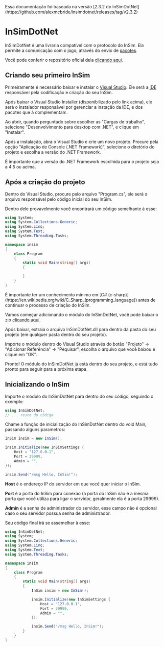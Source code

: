 
<Callout type="info">
  Essa documentação foi baseada na versão [2.3.2 do
  InSimDotNet](https://github.com/alexmcbride/insimdotnet/releases/tag/v2.3.2)
</Callout>

# InSimDotNet

InSimDotNet é uma livraria compatível com o protocolo do InSim.
Ela permite a comunicação com o jogo, através do envio de [pacotes](/packets).

Você pode conferir o repositório oficial dela [clicando aqui](https://github.com/alexmcbride/insimdotnet).

## Criando seu primeiro InSim

Primeiramente é necessário baixar e instalar o [Visual Studio](https://visualstudio.microsoft.com/pt-br/vs/community/).
Ele será a [IDE](https://en.wikipedia.org/wiki/Integrated_development_environment) responsável pela codificação e criação do seu InSim.

Após baixar o Visual Studio Installer (disponibilizado pelo link acima), ele será o instalador responsável por gerenciar a instação da IDE, e dos pacotes que à complementam.

Ao abrir, quando perguntado sobre escolher as "Cargas de trabalho", selecione "Desenvolvimento para desktop com .NET", e clique em "Instalar".

Após a instalação, abra o Visual Studio e crie um novo projeto.
Procure pela opção "Aplicação de Console (.NET Framework)", selecione o diretório do projeto e escolha a versão do .NET Framework.

<Callout type="warning">
  É importante que a versão do .NET Framework escolhida para o projeto seja a
  4.5 ou acima.
</Callout>

## Após a criação do projeto

Dentro do Visual Studio, procure pelo arquivo "Program.cs", ele será o arquivo responsável pelo código inicial do seu InSim.

Dentro dele provavelmente você encontrará um código semelhante à esse:

```csharp
using System;
using System.Collections.Generic;
using System.Linq;
using System.Text;
using System.Threading.Tasks;

namespace insim
{
    class Program
    {
        static void Main(string[] args)
        {

        }
    }
}
```

<Callout type="warning">
  É importante ter um conhecimento mínimo em [C#
  (c-sharp)](https://en.wikipedia.org/wiki/C_Sharp_(programming_language)) antes
  de continuar o processo de criação do InSim.
</Callout>

Vamos começar adicionando o módulo do InSimDotNet, você pode baixar o zip [clicando aqui](https://github.com/alexmcbride/insimdotnet/releases/tag/v2.3.2).

Após baixar, extraia o arquivo InSimDotNet.dll para dentro da pasta do seu projeto (em qualquer pasta dentro do seu projeto).

Importe o módulo dentro do Visual Studio através do botão "Projeto" -> "Adicionar Referência" -> "Pequisar", escolha o arquivo que você baixou e clique em "OK".

Pronto! O módulo do InSimDotNet já está dentro do seu projeto, e está tudo pronto para seguir para a próxima etapa.

## Inicializando o InSim

Importe o módulo do InSimDotNet para dentro do seu código, seguindo o exemplo:

```csharp
using InSimDotNet;
// ... resto do código
```

Chame a função de inicialização do InSimDotNet dentro do void Main, passando alguns parametros:

```csharp
InSim insim = new InSim();

insim.Initialize(new InSimSettings {
    Host = "127.0.0.1",
    Port = 29999,
    Admin = "",
});

insim.Send("/msg Hello, InSim!");
```

**Host** é o endereço IP do servidor em que você quer iniciar o InSim.

**Port** é a porta do InSim para conexão (a porta do InSim não é a mesma porta que você utiliza para ligar o servidor, geralmente ela é a porta 29999).

**Admin** é a senha de administrador do servidor, esse campo não é opcional caso o seu servidor possua senha de administrador.

Seu código final irá se assemelhar à esse:

```csharp
using InSimDotNet;
using System;
using System.Collections.Generic;
using System.Linq;
using System.Text;
using System.Threading.Tasks;

namespace insim
{
    class Program
    {
        static void Main(string[] args)
        {
            InSim insim = new InSim();

            insim.Initialize(new InSimSettings {
                Host = "127.0.0.1",
                Port = 29999,
                Admin = "",
            });

            insim.Send("/msg Hello, InSim!");
        }
    }
}
```

